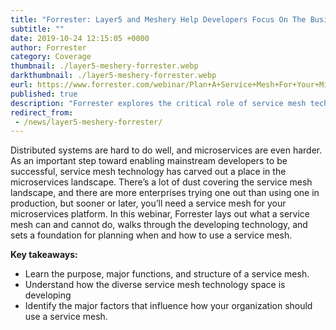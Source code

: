 ---
title: "Forrester: Layer5 and Meshery Help Developers Focus On The Business"
subtitle: ""
date: 2019-10-24 12:15:05 +0000
author: Forrester
category: Coverage
thumbnail: ./layer5-meshery-forrester.webp
darkthumbnail: ./layer5-meshery-forrester.webp
eurl: https://www.forrester.com/webinar/Plan+A+Service+Mesh+For+Your+Microservices+Future/-/E-WEB29705
published: true
description: "Forrester explores the critical role of service mesh technology in navigating the complexities of distributed systems and microservices."
redirect_from:
 - /news/layer5-meshery-forrester/
---



<NewsWrapper>

Distributed systems are hard to do well, and microservices are even harder. As an important step toward enabling mainstream developers to be successful, service mesh technology has carved out a place in the microservices landscape. There’s a lot of dust covering the service mesh landscape, and there are more enterprises trying one out than using one in production, but sooner or later, you’ll need a service mesh for your microservices platform. In this webinar, Forrester lays out what a service mesh can and cannot do, walks through the developing technology, and sets a foundation for planning when and how to use a service mesh.

<strong>Key takeaways:</strong>

<ul>
    <li>Learn the purpose, major functions, and structure of a service mesh.</li>
    <li>Understand how the diverse service mesh technology space is developing</li>
    <li>Identify the major factors that influence how your organization should use a service mesh.</li>
</ul>

</NewsWrapper>

